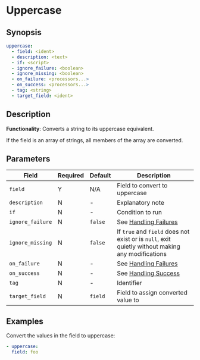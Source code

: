 # Uppercase

## Synopsis

```yaml {2}
uppercase:
  - field: <ident>
  - description: <text>
  - if: <script>
  - ignore_failure: <boolean>
  - ignore_missing: <boolean>
  - on_failure: <processors...>
  - on_success: <processors...>
  - tag: <string>
  - target_field: <ident>
```

## Description

**Functionality**: Converts a string to its uppercase equivalent.

If the field is an array of strings, all members of the array are converted.

## Parameters

|Field|Required|Default|Description|
|---|---|---|---|
|`field`|Y|N/A|Field to convert to uppercase|
|`description`|N|-|Explanatory note|
|`if`|N|-|Condition to run|
|`ignore_failure`|N|`false`|See [Handling Failures](../handling-failures.mdx)|
|`ignore_missing`|N|`false`|If `true` and `field` does not exist or is `null`, exit quietly without making any modifications|
|`on_failure`|N|-|See [Handling Failures](../handling-failures.mdx)|
|`on_success`|N|-|See [Handling Success](../handling-success.mdx)|
|`tag`|N|-|Identifier|
|`target_field`|N|`field`|Field to assign converted value to|

## Examples

Convert the values in the field to uppercase:

```yaml
- uppercase:
  field: foo
```
